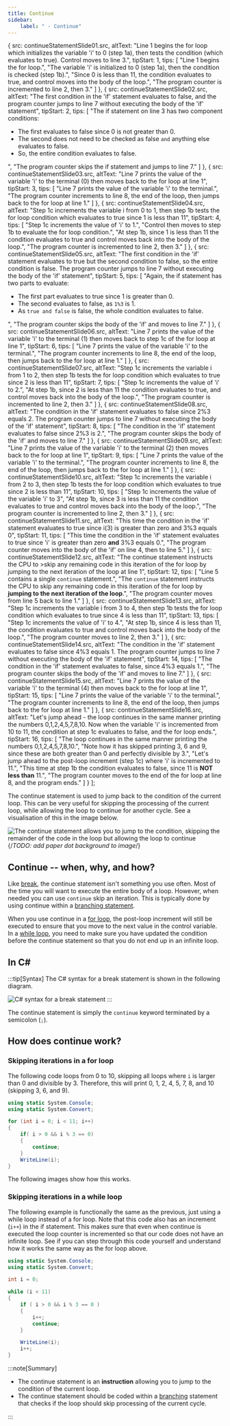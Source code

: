 ```yaml
---
title: Continue
sidebar:
    label: " - Continue"
---
```




  {
    src: continueStatementSlide01.src,
    altText: "Line 1 begins the for loop which initializes the variable 'i' to 0 (step 1a), then tests the condition (which evaluates to true). Control moves to line 3.",
    tipStart: 1,
    tips: [
      "Line 1 begins the for loop.",
      "The variable 'i' is initialized to 0 (step 1a), then the condition is checked (step 1b).",
      "Since 0 is less than 11, the condition evaluates to <span class='booleanTrue'>true</span>, and control moves into the body of the loop.",
      "The program counter is incremented to line 2, then 3."
    ]
  },
  {
    src: continueStatementSlide02.src,
    altText: "The first condition in the 'if' statement evaluates to false, and the program counter jumps to line 7 without executing the body of the 'if' statement",
    tipStart: 2,
    tips: [
      "The if statement on line 3 has two component conditions:<ul><li>The first evaluates to <span class='booleanFalse'>false</span> since 0 is not greater than 0.</li><li>The second does not need to be checked as false <code>and</code> anything else evaluates to false.</li><li>So, the entire condition evaluates to <span class='booleanFalse'>false</span>.</li></ul>",
      "The program counter skips the if statement and jumps to line 7."
    ]
  },
  {
    src: continueStatementSlide03.src,
    altText: "Line 7 prints the value of the variable 'i' to the terminal (0) then moves back to the for loop at line 1",
    tipStart: 3,
    tips: [
      "Line 7 prints the value of the variable 'i' to the terminal.",
      "The program counter increments to line 8, the end of the loop, then jumps back to the for loop at line 1."
    ]
  },
  {
    src: continueStatementSlide04.src,
    altText: "Step 1c increments the variable i from 0 to 1, then step 1b tests the for loop condition which evaluates to true since 1 is less than 11",
    tipStart: 4,
    tips: [
      "Step 1c increments the value of 'i' to 1.",
      "Control then moves to step 1b to evaluate the for loop condition.",
      "At step 1b, since 1 is less than 11 the condition evaluates to <span class='booleanTrue'>true</span> and control moves back into the body of the loop.",
      "The program counter is incremented to line 2, then 3."
    ]
  },
  {
    src: continueStatementSlide05.src,
    altText: "The first condition in the 'if' statement evaluates to true but the second condition to false, so the entire condition is false. The program counter jumps to line 7 without executing the body of the 'if' statement",
    tipStart: 5,
    tips: [
      "Again, the if statement has two parts to evaluate:<ul><li>The first part evaluates to <span class='booleanTrue'>true</span> since 1 is greater than 0.</li><li>The second evaluates to <span class='booleanFalse'>false</span>, as <code>1%3</code> is 1.</li><li>As <code>true and false</code> is false, the whole condition evaluates to <span class='booleanFalse'>false</span>.</li></ul>",
      "The program counter skips the body of the 'if' and moves to line 7."
    ]
  },
  {
    src: continueStatementSlide06.src,
    altText: "Line 7 prints the value of the variable 'i' to the terminal (1) then moves back to step 1c of the for loop at line 1",
    tipStart: 6,
    tips: [
      "Line 7 prints the value of the variable 'i' to the terminal.",
      "The program counter increments to line 8, the end of the loop, then jumps back to the for loop at line 1."
    ]
  },
  {
    src: continueStatementSlide07.src,
    altText: "Step 1c increments the variable i from 1 to 2, then step 1b tests the for loop condition which evaluates to true since 2 is less than 11",
    tipStart: 7,
    tips: [
      "Step 1c increments the value of 'i' to 2.",
      "At step 1b, since 2 is less than 11 the condition evaluates to <span class='booleanTrue'>true</span>, and control moves back into the body of the loop.",
      "The program counter is incremented to line 2, then 3."
    ]
  },
  {
    src: continueStatementSlide08.src,
    altText: "The condition in the 'if' statement evaluates to false since 2%3 equals 2. The program counter jumps to line 7 without executing the body of the 'if' statement",
    tipStart: 8,
    tips: [
      "The condition in the 'if' statement evaluates to <span class='booleanFalse'>false</span> since 2%3 is 2.",
      "The program counter skips the body of the 'if' and moves to line 7."
    ]
  },
  {
    src: continueStatementSlide09.src,
    altText: "Line 7 prints the value of the variable 'i' to the terminal (2) then moves back to the for loop at line 1",
    tipStart: 9,
    tips: [
      "Line 7 prints the value of the variable 'i' to the terminal.",
      "The program counter increments to line 8, the end of the loop, then jumps back to the for loop at line 1."
    ]
  },
  {
    src: continueStatementSlide10.src,
    altText: "Step 1c increments the variable i from 2 to 3, then step 1b tests the for loop condition which evaluates to true since 2 is less than 11",
    tipStart: 10,
    tips: [
      "Step 1c increments the value of the variable 'i' to 3",
      "At step 1b, since 3 is less than 11 the condition evaluates to <span class='booleanTrue'>true</span> and control moves back into the body of the loop.",
      "The program counter is incremented to line 2, then 3."
    ]
  },
  {
    src: continueStatementSlide11.src,
    altText: "This time the condition in the 'if' statement evaluates to true since i(3) is greater than zero and 3%3 equals 0",
    tipStart: 11,
    tips: [
      "This time the condition in the 'if' statement evaluates to <span class='booleanTrue'>true</span> since 'i' is greater than zero <strong>and</strong> 3%3 equals 0.",
      "The program counter moves into the body of the 'if' on line 4, then to line 5."
    ]
  },
  {
    src: continueStatementSlide12.src,
    altText: "The continue statement instructs the CPU to >skip any remaining code in this iteration of the for loop by jumping to the next iteration of the loop at line 1",
    tipStart: 12,
    tips: [
      "Line 5 contains a single <code>continue</code> statement.",
      "The <code>continue</code> statement instructs the CPU to skip any remaining code in this iteration of the for loop by <strong>jumping to the next iteration of the loop</strong>.",
      "The program counter moves from line 5 back to line 1."
    ]
  },
  {
    src: continueStatementSlide13.src,
    altText: "Step 1c increments the variable i from 3 to 4, then step 1b tests the for loop condition which evaluates to true since 4 is less than 11",
    tipStart: 13,
    tips: [
      "Step 1c increments the value of 'i' to 4.",
      "At step 1b, since 4 is less than 11, the condition evaluates to <span class='booleanTrue'>true</span> and control moves back into the body of the loop.",
      "The program counter moves to line 2, then 3."
    ]
  },
  {
    src: continueStatementSlide14.src,
    altText: "The condition in the 'if' statement evaluates to false since 4%3 equals 1. The program counter jumps to line 7 without executing the body of the 'if' statement",
    tipStart: 14,
    tips: [
      "The condition in the 'if' statement evaluates to <span class='booleanFalse'>false</span>, since 4%3 equals 1.",
      "The program counter skips the body of the 'if' and moves to line 7."
    ]
  },
  {
    src: continueStatementSlide15.src,
    altText: "Line 7 prints the value of the variable 'i' to the terminal (4) then moves back to the for loop at line 1",
    tipStart: 15,
    tips: [
      "Line 7 prints the value of the variable 'i' to the terminal.",
      "The program counter increments to line 8, the end of the loop, then jumps back to the for loop at line 1."
    ]
  },
  {
    src: continueStatementSlide16.src,
    altText: "Let's jump ahead - the loop continues in the same manner printing the numbers 0,1,2,4,5,7,8,10. Now when the variable 'i' is incremented from 10 to 11, the condition at step 1c evaluates to false, and the for loop ends.",
    tipStart: 16,
    tips: [
      "The loop continues in the same manner printing the numbers 0,1,2,4,5,7,8,10.",
      "Note how it has skipped printing 3, 6 and 9, since these are both greater than 0 and perfectly divisible by 3.",
      "Let's jump ahead to the post-loop increment (step 1c) where 'i' is incremented to 11.",
      "This time at step 1b the condition evaluates to <span class='booleanFalse'>false</span>, since 11 is <strong>NOT less than</strong> 11.",
      "The program counter moves to the end of the for loop at line 8, and the program ends."
    ]
  }
];

The continue statement is used to jump back to the condition of the current loop. This can be very useful for skipping the processing of the current loop, while allowing the loop to continue for another cycle. See a visualisation of this in the image below.

![The continue statement allows you to jump to the condition, skipping the remainder of the code in the loop but allowing the loop to continue](./images/statement-continue.png "The continue statement allows you to jump to the condition, skipping the remainder of the code in the loop but allowing the loop to continue")
{/*TODO: add paper dot background to image*/}

## Continue -- when, why, and how?

Like [break](/book/part-1-instructions/3-control-flow/2-trailside/05-1-break), the continue statement isn't something you use often. Most of the time you will want to execute the entire body of a loop. However, when needed you can use `continue` skip an iteration. This is typically done by using continue within a [branching statement](/book/part-1-instructions/3-control-flow/2-trailside/03-0-branching).

When you use continue in a [for loop](/book/part-1-instructions/3-control-flow/2-trailside/04-3-for-loop), the post-loop increment will still be executed to ensure that you move to the next value in the control variable. In a [while loop](/book/part-1-instructions/3-control-flow/2-trailside/04-1-while-loop), you need to make sure you have updated the condition before the continue statement so that you do not end up in an infinite loop.

## In C#

:::tip[Syntax]
The C# syntax for a break statement is shown in the following diagram.

![C# syntax for a break statement](./images/continue-statement.png)
:::

The continue statement is simply the `continue` keyword terminated by a semicolon (`;`).

## How does continue work?

### Skipping iterations in a for loop

The following code loops from 0 to 10, skipping all loops where `i` is larger than 0 and divisible by 3. Therefore, this will print 0, 1, 2, 4, 5, 7, 8, and 10 (skipping 3, 6, and 9).

```csharp
using static System.Console;
using static System.Convert;

for (int i = 0; i < 11; i++)
{
    if( i > 0 && i % 3 == 0)
    {
        continue;
    }
    WriteLine(i);
}
```

The following images show how this works.

<MySwiper client:only height="" images={sliderImagesContinueStatement}></MySwiper>

### Skipping iterations in a while loop

The following example is functionally the same as the previous, just using a while loop instead of a for loop.
Note that this code also has an increment (`i++`) in the if statement.
This makes sure that even when continue is executed the loop counter is incremented so that our code does not have an infinite loop.
See if you can step through this code yourself and understand how it works the same way as the for loop above.

```csharp
using static System.Console;
using static System.Convert;

int i = 0;

while (i < 11)
{
    if ( i > 0 && i % 3 == 0 )
    {
        i++;
        continue;
    }

    WriteLine(i);
    i++;
}
```

:::note[Summary]

- The continue statement is an **instruction** allowing you to jump to the condition of the current loop.
- The continue statement should be coded within a [branching](/book/part-1-instructions/3-control-flow/2-trailside/03-0-branching) statement that checks if the loop should skip processing of the current cycle.

:::
